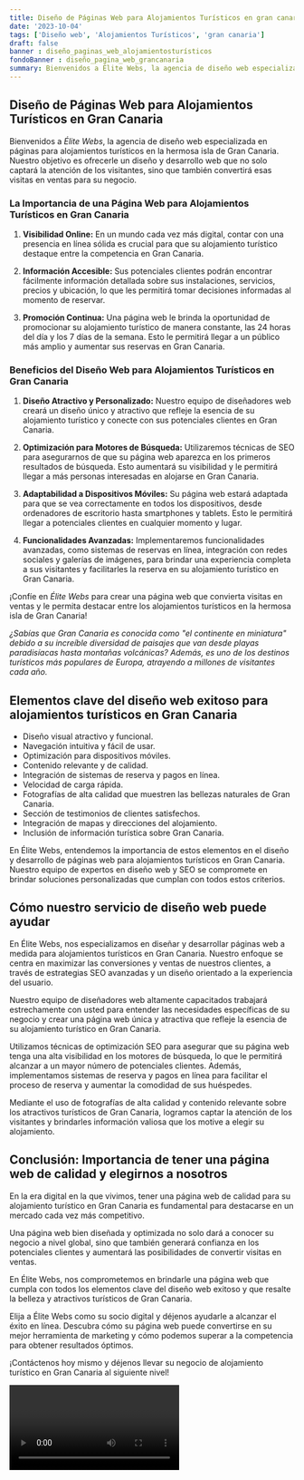 ```yaml
---
title: Diseño de Páginas Web para Alojamientos Turísticos en gran canaria
date: '2023-10-04'
tags: ['Diseño web', 'Alojamientos Turísticos', 'gran canaria']
draft: false
banner : diseño_paginas_web_alojamientosturísticos
fondoBanner : diseño_pagina_web_grancanaria
summary: Bienvenidos a Élite Webs, la agencia de diseño web especializada en páginas para alojamientos turísticos en la hermosa isla de Gran Canaria. Nuestro objetivo es ofrecerle un diseño y desarrollo web que no solo captará la atención de los visitantes, sino que también convertirá esas visitas en ventas para su negocio.
---
```


## **Diseño de Páginas Web para Alojamientos Turísticos en Gran Canaria**

Bienvenidos a *Élite Webs*, la agencia de diseño web especializada en páginas para alojamientos turísticos en la hermosa isla de Gran Canaria. Nuestro objetivo es ofrecerle un diseño y desarrollo web que no solo captará la atención de los visitantes, sino que también convertirá esas visitas en ventas para su negocio.

### **La Importancia de una Página Web para Alojamientos Turísticos en Gran Canaria**

1. **Visibilidad Online:** En un mundo cada vez más digital, contar con una presencia en línea sólida es crucial para que su alojamiento turístico destaque entre la competencia en Gran Canaria.

2. **Información Accesible:** Sus potenciales clientes podrán encontrar fácilmente información detallada sobre sus instalaciones, servicios, precios y ubicación, lo que les permitirá tomar decisiones informadas al momento de reservar.

3. **Promoción Continua:** Una página web le brinda la oportunidad de promocionar su alojamiento turístico de manera constante, las 24 horas del día y los 7 días de la semana. Esto le permitirá llegar a un público más amplio y aumentar sus reservas en Gran Canaria.

### **Beneficios del Diseño Web para Alojamientos Turísticos en Gran Canaria**

1. **Diseño Atractivo y Personalizado:** Nuestro equipo de diseñadores web creará un diseño único y atractivo que refleje la esencia de su alojamiento turístico y conecte con sus potenciales clientes en Gran Canaria.

2. **Optimización para Motores de Búsqueda:** Utilizaremos técnicas de SEO para asegurarnos de que su página web aparezca en los primeros resultados de búsqueda. Esto aumentará su visibilidad y le permitirá llegar a más personas interesadas en alojarse en Gran Canaria.

3. **Adaptabilidad a Dispositivos Móviles:** Su página web estará adaptada para que se vea correctamente en todos los dispositivos, desde ordenadores de escritorio hasta smartphones y tablets. Esto le permitirá llegar a potenciales clientes en cualquier momento y lugar.

4. **Funcionalidades Avanzadas:** Implementaremos funcionalidades avanzadas, como sistemas de reservas en línea, integración con redes sociales y galerías de imágenes, para brindar una experiencia completa a sus visitantes y facilitarles la reserva en su alojamiento turístico en Gran Canaria.

¡Confíe en *Élite Webs* para crear una página web que convierta visitas en ventas y le permita destacar entre los alojamientos turísticos en la hermosa isla de Gran Canaria!

_*¿Sabías que Gran Canaria es conocida como "el continente en miniatura" debido a su increíble diversidad de paisajes que van desde playas paradisíacas hasta montañas volcánicas? Además, es uno de los destinos turísticos más populares de Europa, atrayendo a millones de visitantes cada año.*_

<GifSeo />

<Cta />

## Elementos clave del diseño web exitoso para alojamientos turísticos en Gran Canaria

- Diseño visual atractivo y funcional.
- Navegación intuitiva y fácil de usar.
- Optimización para dispositivos móviles.
- Contenido relevante y de calidad.
- Integración de sistemas de reserva y pagos en línea.
- Velocidad de carga rápida.
- Fotografías de alta calidad que muestren las bellezas naturales de Gran Canaria.
- Sección de testimonios de clientes satisfechos.
- Integración de mapas y direcciones del alojamiento.
- Inclusión de información turística sobre Gran Canaria.

En Élite Webs, entendemos la importancia de estos elementos en el diseño y desarrollo de páginas web para alojamientos turísticos en Gran Canaria. Nuestro equipo de expertos en diseño web y SEO se compromete en brindar soluciones personalizadas que cumplan con todos estos criterios.

## Cómo nuestro servicio de diseño web puede ayudar

En Élite Webs, nos especializamos en diseñar y desarrollar páginas web a medida para alojamientos turísticos en Gran Canaria. Nuestro enfoque se centra en maximizar las conversiones y ventas de nuestros clientes, a través de estrategias SEO avanzadas y un diseño orientado a la experiencia del usuario.

Nuestro equipo de diseñadores web altamente capacitados trabajará estrechamente con usted para entender las necesidades específicas de su negocio y crear una página web única y atractiva que refleje la esencia de su alojamiento turístico en Gran Canaria.

Utilizamos técnicas de optimización SEO para asegurar que su página web tenga una alta visibilidad en los motores de búsqueda, lo que le permitirá alcanzar a un mayor número de potenciales clientes. Además, implementamos sistemas de reserva y pagos en línea para facilitar el proceso de reserva y aumentar la comodidad de sus huéspedes.

Mediante el uso de fotografías de alta calidad y contenido relevante sobre los atractivos turísticos de Gran Canaria, logramos captar la atención de los visitantes y brindarles información valiosa que los motive a elegir su alojamiento.

## Conclusión: Importancia de tener una página web de calidad y elegirnos a nosotros

En la era digital en la que vivimos, tener una página web de calidad para su alojamiento turístico en Gran Canaria es fundamental para destacarse en un mercado cada vez más competitivo.

Una página web bien diseñada y optimizada no solo dará a conocer su negocio a nivel global, sino que también generará confianza en los potenciales clientes y aumentará las posibilidades de convertir visitas en ventas.

En Élite Webs, nos comprometemos en brindarle una página web que cumpla con todos los elementos clave del diseño web exitoso y que resalte la belleza y atractivos turísticos de Gran Canaria.

Elija a Élite Webs como su socio digital y déjenos ayudarle a alcanzar el éxito en línea. Descubra cómo su página web puede convertirse en su mejor herramienta de marketing y cómo podemos superar a la competencia para obtener resultados óptimos.

¡Contáctenos hoy mismo y déjenos llevar su negocio de alojamiento turístico en Gran Canaria al siguiente nivel!

<Video />

<CtaBot job='Alojamientos Turísticos' city='gran canaria'/>

<Gmaps query='gran canaria+españa+maps' />